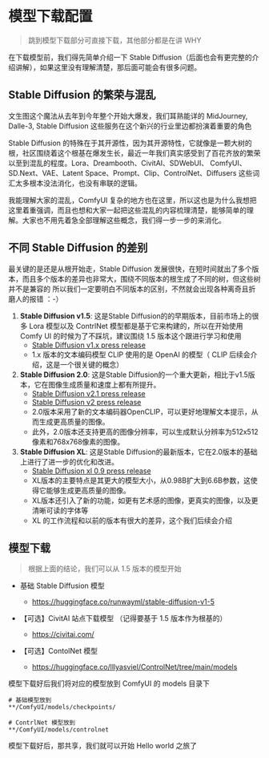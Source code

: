 # 模型下载配置
> 跳到模型下载部分可直接下载，其他部分都是在讲 WHY

在下载模型前，我们得先简单介绍一下 Stable Diffusion（后面也会有更完整的介绍讲解），如果这里没有理解清楚，那后面可能会有很多问题。

## Stable Diffusion 的繁荣与混乱

文生图这个魔法从去年到今年整个开始大爆发，我们耳熟能详的 MidJourney, Dalle-3, Stable Diffusion 这些服务在这个新兴的行业里边都扮演着重要的角色

Stable Diffusion 的特殊在于其开源性，因为其开源特性，它就像是一颗大树的根，社区围绕着这个根基在爆发生长，最近一年我们真实感受到了百花齐放的繁荣以至到混乱的程度。Lora、Dreambooth、CivitAI、SDWebUI、
ComfyUI、SD.Next、VAE、Latent Space、Prompt、Clip、ControlNet、Diffusers 这些词汇太多根本没法消化，也没有串联的逻辑。

我能理解大家的混乱，ComfyUI 复杂的地方也在这里，所以这也是为什么我想把这里着重强调，而且也想和大家一起把这些混乱的内容梳理清楚，能够简单的理解。大家也不用先着急全部理解这些概念，我们得一步一步的来消化。

## 不同 Stable Diffusion 的差别

最关键的是还是从根开始走，Stable Diffusion 发展很快，在短时间就出了多个版本，而且多个版本的差异也非常大，围绕不同版本的根生成了不同的树，但这些树并不是兼容的
所以我们一定要明白不同版本的区别，不然就会出现各种离奇且折磨人的报错 ：-）

1. <b>Stable Diffusion v1.5</b>: 这是Stable Diffusion的的早期版本，目前市场上的很多 Lora 模型以及 ContrlNet 模型都是基于它来构建的，所以在开始使用 Comfy UI 的时候为了不踩坑，建议围绕 1.5 版本这个跟进行学习和使用
    - [Stable Diffusion v1.x press release](https://stability.ai/blog/stable-diffusion-public-release)
    - 1.x 版本的文本编码模型 CLIP 使用的是 OpenAI 的模型（ CLIP 后续会介绍，这是一个很关键的概念）
2. <b>Stable Diffusion 2.0</b>: 这是Stable Diffusion的一个重大更新，相比于v1.5版本，它在图像生成质量和速度上都有所提升。
    - [Stable Diffusion v2.1 press release](https://link.zhihu.com/?target=https%3A//stability.ai/blog/stablediffusion2-1-release7-dec-2022)
    - [Stable Diffusion v2 press release](https://stability.ai/blog/stable-diffusion-v2-release)
    - 2.0版本采用了新的文本编码器OpenCLIP，可以更好地理解文本提示，从而生成更高质量的图像。
    - 此外，2.0版本还支持更高的图像分辨率，可以生成默认分辨率为512x512像素和768x768像素的图像。
3. <b>Stable Diffusion XL</b>: 这是Stable Diffusion的最新版本，它在2.0版本的基础上进行了进一步的优化和改进。
    - [Stable Diffusion xl 0.9 press release](https://stability.ai/news/sdxl-09-stable-diffusion)
    - XL版本的主要特点是其更大的模型大小，从0.98B扩大到6.6B参数，这使得它能够生成更高质量的图像。
    - XL版本还引入了新的功能，如更有艺术感的图像，更真实的图像，以及更清晰可读的字体等
    - XL 的工作流程和以前的版本有很大的差异，这个我们后续会介绍

## 模型下载 

> 根据上面的结论，我们可以从 1.5 版本的模型开始

- 基础 Stable Diffusion 模型
  - https://huggingface.co/runwayml/stable-diffusion-v1-5

- 【可选】CivitAI 站点下载模型 （记得要基于 1.5 版本作为根基的）
  - https://civitai.com/

- 【可选】ContolNet 模型 
  - https://huggingface.co/lllyasviel/ControlNet/tree/main/models


模型下载好后我们将对应的模型放到 ComfyUI 的 models 目录下

```
# 基础模型放到 
**/ComfyUI/models/checkpoints/

# ContrlNet 模型放到
**/ComfyUI/models/controlnet
```

模型下载好后，那共享，我们就可以开始 Hello world 之旅了 